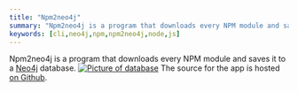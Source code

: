 ```yaml
---
title: "Npm2neo4j"
summary: "Npm2neo4j is a program that downloads every NPM module and saves it to a Neo4j database."
keywords: [cli,neo4j,npm,npm2neo4j,node,js]
---
```


Npm2neo4j is a program that downloads every NPM module and saves it to a [Neo4j](https://neo4j.com/) database.
[![Picture of database](/images/npmgraph-small.png)](/images/npmgraph.png)
The source for the app is hosted [on Github](https://github.com/realprogrammer5000/npm2neo4j/).

